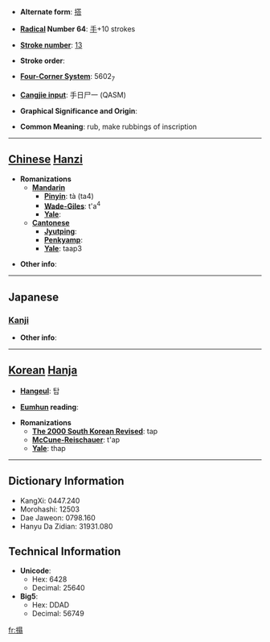 * '''Alternate form''': [[搭]]

* '''[[Wiktionary:Chinese radical index| Radical]] Number 64''': [[Wiktionary:Chinese radical index 手|手]]+10 strokes

* '''[[Wiktionary:Chinese total strokes index|Stroke number]]''': [[Wiktionary:Chinese total strokes index 13|13]]

* '''Stroke order''': 

* '''[[Wiktionary:Chinese four corner index|Four-Corner System]]''': 5602<sub>7</sub>

* '''[[Wiktionary:Chinese Cangjie index|Cangjie input]]''': 手日尸一 (QASM)

* '''Graphical Significance and Origin''': 

* '''Common Meaning''': rub, make rubbings of inscription

----

== [[Chinese]] [[Hanzi]] ==

* '''Romanizations'''
** '''[[Mandarin]]'''
*** '''[[Pinyin]]''': tà (ta4)
*** '''[[Wade-Giles]]''': t'a<sup>4</sup>
*** '''[[Yale]]''': 
** '''[[Cantonese]]'''
*** '''[[Jyutping]]''':
*** '''[[Penkyamp]]''': 
*** '''[[Yale]]''': taap3

* '''Other info''': 

----

==Japanese==
===[[Kanji]]===
{{kanji|on readings=[[とう]] (tō)
|kun readings=[[うつ]] (utsu), [[する]] (suru)
}}

* '''Other info''':  

----

== [[Korean]] [[Hanja]] ==

* '''[[Hangeul]]''': 탑

* '''[[Eumhun]] reading''': 

* '''Romanizations'''
** '''[[The 2000 South Korean Revised Romanization|The 2000 South Korean Revised]]''': tap
** '''[[McCune-Reischauer]]''': t'ap
** '''[[Yale]]''': thap

----

== Dictionary Information ==

* KangXi: 0447.240
* Morohashi: 12503
* Dae Jaweon: 0798.160
* Hanyu Da Zidian: 31931.080

== Technical Information ==

* '''Unicode''':
** Hex: 6428
** Decimal: 25640
* '''Big5''':
** Hex: DDAD
** Decimal: 56749

[[fr:搨]]